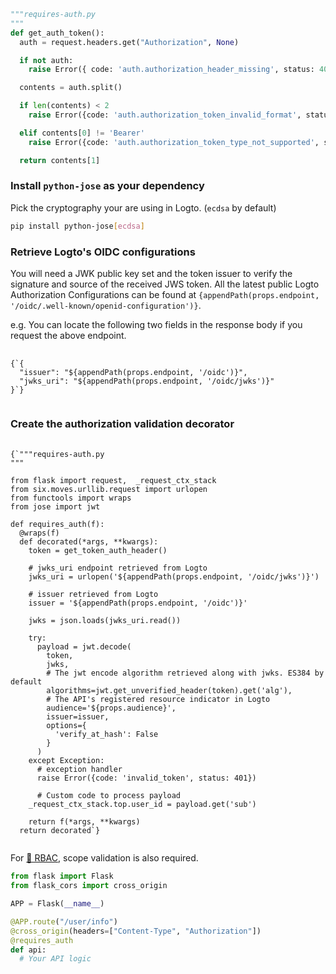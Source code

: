 
<Steps>

<Step title="Extract the Bearer Token from request header">

```python
"""requires-auth.py
"""
def get_auth_token():
  auth = request.headers.get("Authorization", None)

  if not auth:
    raise Error({ code: 'auth.authorization_header_missing', status: 401 })

  contents = auth.split()

  if len(contents) < 2
    raise Error({code: 'auth.authorization_token_invalid_format', status: 401})

  elif contents[0] != 'Bearer'
    raise Error({code: 'auth.authorization_token_type_not_supported', status: 401})

  return contents[1]
```

</Step>

<Step title="Token validation" subtitle="3 steps">

### Install `python-jose` as your dependency

Pick the cryptography your are using in Logto. (`ecdsa` by default)

```bash
pip install python-jose[ecdsa]
```

### Retrieve Logto's OIDC configurations

<p>
You will need a JWK public key set and the token issuer to verify the signature and source of the received JWS token.
All the latest public Logto Authorization Configurations can be found at <code>{appendPath(props.endpoint, '/oidc/.well-known/openid-configuration')}</code>.

e.g. You can locate the following two fields in the response body if you request the above endpoint.
</p>

<pre>
  <code className="language-json">
{`{
  "issuer": "${appendPath(props.endpoint, '/oidc')}",
  "jwks_uri": "${appendPath(props.endpoint, '/oidc/jwks')}"
}`}
  </code>
</pre>

### Create the authorization validation decorator

<pre>
  <code className="language-python">
{`"""requires-auth.py
"""

from flask import request,  _request_ctx_stack
from six.moves.urllib.request import urlopen
from functools import wraps
from jose import jwt

def requires_auth(f):
  @wraps(f)
  def decorated(*args, **kwargs):
    token = get_token_auth_header()

    # jwks_uri endpoint retrieved from Logto
    jwks_uri = urlopen('${appendPath(props.endpoint, '/oidc/jwks')}')

    # issuer retrieved from Logto
    issuer = '${appendPath(props.endpoint, '/oidc')}'

    jwks = json.loads(jwks_uri.read())

    try:
      payload = jwt.decode(
        token,
        jwks,
        # The jwt encode algorithm retrieved along with jwks. ES384 by default
        algorithms=jwt.get_unverified_header(token).get('alg'),
        # The API's registered resource indicator in Logto
        audience='${props.audience}',
        issuer=issuer,
        options={
          'verify_at_hash': False
        }
      )
    except Exception:
      # exception handler
      raise Error({code: 'invalid_token', status: 401})

      # Custom code to process payload
    _request_ctx_stack.top.user_id = payload.get('sub')

    return f(*args, **kwargs)
  return decorated`}
  </code>
</pre>

<InlineNotification>
  For <a href="https://docs.logto.io/docs/recipes/rbac/" target="_blank" rel="noopener">🔐 RBAC</a>, scope validation is also required.
</InlineNotification>

</Step>

<Step title="Apply decorator to your API">

```python
from flask import Flask
from flask_cors import cross_origin

APP = Flask(__name__)

@APP.route("/user/info")
@cross_origin(headers=["Content-Type", "Authorization"])
@requires_auth
def api:
  # Your API logic
```

</Step>

</Steps>
